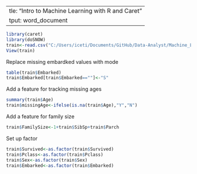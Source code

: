   ---
title: "Intro to Machine Learning with R and Caret"
output: word_document
---

```R
library(caret)
library(doSNOW)
train<-read.csv("C:/Users/iceti/Documents/GitHub/Data-Analyst/Machine_Learning_Caret/train.csv")
View(train)

```
Replace missing embardked values with mode
```R
table(train$Embarked)
train$Embarked[train$Embarked==""]<-"S"
```
Add a feature for tracking missing ages
```r
summary(train$Age)
train$missingAge<-ifelse(is.na(train$Age),"Y","N")
```
Add a feature for family size
```r
train$FamilySize<-1+train$SibSp+train$Parch
```

Set up factor

```r
train$Survived<-as.factor(train$Survived)
train$Pclass<-as.factor(train$Pclass)
train$Sex<-as.factor(train$Sex)
train$Embarked<-as.factor(train$Embarked)
```



```r
```


```r
```
```r
```
```r
```